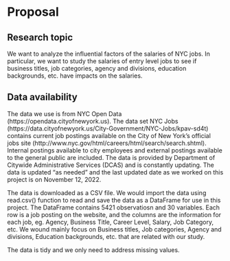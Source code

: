 # Proposal

## Research topic
 We want to analyze the influential factors of the salaries of NYC jobs. In particular, we want to study the salaries of entry level jobs to see if business titles, job categories, agency and divisions, education backgrounds, etc. have impacts on the salaries.

## Data availability
 The data we use is from NYC Open Data (https://opendata.cityofnewyork.us). The data set NYC Jobs (https://data.cityofnewyork.us/City-Government/NYC-Jobs/kpav-sd4t) contains current job postings available on the City of New York’s official jobs site (http://www.nyc.gov/html/careers/html/search/search.shtml). Internal postings available to city employees and external postings available to the general public are included. The data is provided by Department of Citywide Administrative Services (DCAS) and is constantly updating. The data is updated "as needed" and the last updated date as we worked on this project is on November 12, 2022.

 The data is downloaded as a CSV file. We would import the data using read.csv() function to read and save the data as a DataFrame for use in this project. The DataFrame contains 5421 observatiosn and 30 variables. Each row is a job posting on the website, and the columns are the information for each job, eg. Agency, Business Title, Career Level, Salary, Job Category, etc. We wound mainly focus on Business titles, Job categories, Agency and divisions, Education backgrounds, etc. that are related with our study.

 The data is tidy and we only need to address missing values.


